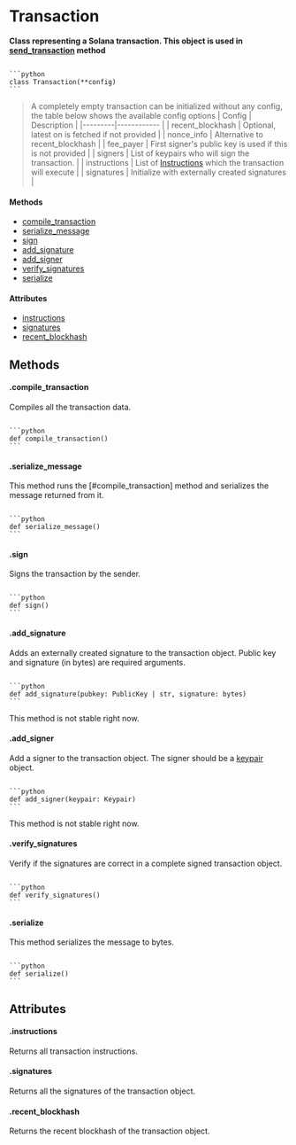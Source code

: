 
# Transaction
**Class representing a Solana transaction. This object is used in [send_transaction](/models/client#send_transaction) method**

<Code>
```python 
class Transaction(**config)
```
</Code>

> A completely empty transaction can be initialized without any config, the table below shows the available config options
| Config  | Description |
|---------|------------ |
| recent_blockhash  | Optional, latest on is fetched if not provided |
| nonce_info  | Alternative to recent_blockhash |
| fee_payer  | First signer's public key is used if this is not provided |
| signers  | List of keypairs who will sign the transaction. |
| instructions  | List of [Instructions](/models/transaction/instructions) which the transaction will execute |
| signatures  | Initialize with externally created signatures |

#### Methods
- [compile_transaction](#compile_transaction)
- [serialize_message](#serialize_message)
- [sign](#sign)
- [add_signature](#add_signature)
- [add_signer](#add_signer)
- [verify_signatures](#verify_signatures)
- [serialize](#serialize)

#### Attributes
- [instructions](#instructions)
- [signatures](#signatures)
- [recent_blockhash](#recent_blockhash)


## Methods
#### .compile_transaction
Compiles all the transaction data.

<Code>
```python 
def compile_transaction()
```
</Code>

#### .serialize_message
This method runs the [#compile_transaction] method and serializes the message returned from it.

<Code>
```python 
def serialize_message()
```
</Code>

#### .sign
Signs the transaction by the sender.

<Code>
```python 
def sign()
```
</Code>

#### .add_signature
Adds an externally created signature to the transaction object. Public key and signature (in bytes) are required arguments.

<Code>
```python 
def add_signature(pubkey: PublicKey | str, signature: bytes)
```
</Code>
<Callout emoji="⚠️" type="warning">
    <p style={{fontSize:"1rem"}}>This method is not stable right now.</p>
</Callout>

#### .add_signer
Add a signer to the transaction object. The signer should be a [keypair](/models/keypair) object.

<Code>
```python 
def add_signer(keypair: Keypair)
```
</Code>
<Callout emoji="⚠️" type="warning">
    <p style={{fontSize:"1rem"}}>This method is not stable right now.</p>
</Callout>

#### .verify_signatures
Verify if the signatures are correct in a complete signed transaction object.

<Code>
```python 
def verify_signatures()
```
</Code>

#### .serialize
This method serializes the message to bytes.

<Code>
```python 
def serialize()
```
</Code>


## Attributes
#### .instructions
Returns all transaction instructions.

#### .signatures
Returns all the signatures of the transaction object.

#### .recent_blockhash
Returns the recent blockhash of the transaction object.